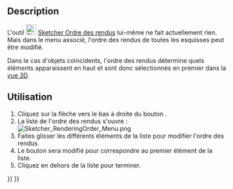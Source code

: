<languages/>

{{Docnav/fr
|[[Sketcher_Snap/fr|Aimantation]]
|[[Sketcher_StopOperation/fr|Arrêt de l'opération]]
|[[Sketcher_Workbench/fr|Atelier Sketcher]]
|IconL=Sketcher_Snap.svg
|IconR=Sketcher_StopOperation.svg
|IconC=Workbench_Sketcher.svg
}}

{{GuiCommand/fr
|Name=Sketcher RenderingOrder
|Name/fr=Sketcher Ordres de rendus
|Workbenches=[[Sketcher_Workbench/fr|Sketcher]]
|Version=0.21
}}

<span id="Description"></span>
==Description==

L'outil [[Image:Sketcher_RenderingOrder.svg|24px]] [[Sketcher_RenderingOrder/fr|Sketcher Ordre des rendus]] lui-même ne fait actuellement rien. Mais dans le menu associé, l'ordre des rendus de toutes les esquisses peut être modifié.

Dans le cas d'objets coïncidents, l'ordre des rendus détermine quels éléments apparaissent en haut et sont donc sélectionnés en premier dans la [[3D_View/fr|vue 3D]].

<span id="Usage"></span>
==Utilisation==

# Cliquez sur la flèche vers le bas à droite du bouton {{Button|[[Image:Sketcher_RenderingOrder.svg|16px]] [[Sketcher_RenderingOrder/fr|Configurer l'ordre des rendus]]}}.
# La liste de l'ordre des rendus s'ouvre :<br>[[File:Sketcher_RenderingOrder_Menu.png]]
# Faites glisser les différents éléments de la liste pour modifier l'ordre des rendus.
# Le bouton sera modifié pour correspondre au premier élément de la liste.
# Cliquez en dehors de la liste pour terminer.


{{Docnav/fr
|[[Sketcher_Snap/fr|Aimantation]]
|[[Sketcher_StopOperation/fr|Arrêt de l'opération]]
|[[Sketcher_Workbench/fr|Atelier Sketcher]]
|IconL=Sketcher_Snap.svg
|IconR=Sketcher_StopOperation.svg
|IconC=Workbench_Sketcher.svg
}}

{{Sketcher_Tools_navi{{#translation:}}}}
{{Userdocnavi{{#translation:}}}}